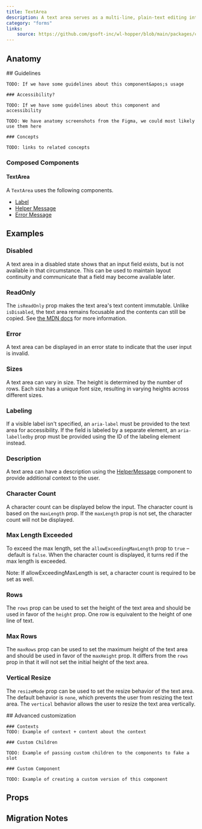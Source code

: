```yaml
---
title: TextArea
description: A text area serves as a multi-line, plain-text editing interface.
category: "forms"
links:
    source: https://github.com/gsoft-inc/wl-hopper/blob/main/packages/components/src/inputs/src/TextArea.tsx
---
```


<Example src="inputs/docs/textArea/preview" isOpen />

## Anatomy

<FeatureFlag flag="next">
    ## Guidelines

    TODO: If we have some guidelines about this component&apos;s usage

    ### Accessibility?

    TODO: If we have some guidelines about this component and accessibility
</FeatureFlag>

<FeatureFlag flag="rc">

    TODO: We have anatomy screenshots from the Figma, we could most likely use them here

    ### Concepts

    TODO: links to related concepts
</FeatureFlag>

### Composed Components

#### TextArea

A `TextArea` uses the following components.

- [Label](Label)
- [Helper Message](HelperMessage)
- [Error Message](ErrorMessage)

## Examples

### Disabled
A text area in a disabled state shows that an input field exists, but is not available in that circumstance. This can be used to maintain layout continuity and communicate that a field may become available later.

<Example src="inputs/docs/textArea/disabled" />

### ReadOnly
The `isReadOnly` prop makes the text area's text content immutable. Unlike `isDisabled`, the text area remains focusable and the contents can still be copied. See [the MDN docs](https://developer.mozilla.org/en-US/docs/Web/HTML/Attributes/readonly) for more information.

<Example src="inputs/docs/textArea/readOnly" />

### Error
A text area can be displayed in an error state to indicate that the user input is invalid.

<Example src="inputs/docs/textArea/error" />

### Sizes
A text area can vary in size. The height is determined by the number of rows. Each size has a unique font size, resulting in varying heights across different sizes.

<Example src="inputs/docs/textArea/sizes" />

### Labeling
If a visible label isn't specified, an `aria-label` must be provided to the text area for accessibility. If the field is labeled by a separate element, an `aria-labelledby` prop must be provided using the ID of the labeling element instead.

<Example src="inputs/docs/textArea/labeling" />

### Description
A text area can have a description using the [HelperMessage](HelperMessage) component to provide additional context to the user.

<Example src="inputs/docs/textArea/description" />

### Character Count
A character count can be displayed below the input. The character count is based on the `maxLength` prop. If the `maxLength` prop is not set, the character count will not be displayed.

<Example src="inputs/docs/textArea/characterCount" />

### Max Length Exceeded
To exceed the max length, set the `allowExceedingMaxLength` prop to `true` – default is `false`. When the character count is displayed, it turns red if the max length is exceeded.

Note: If allowExceedingMaxLength is set, a character count is required to be set as well.

<Example src="inputs/docs/textArea/maxLengthExceeded" />

### Rows
The `rows` prop can be used to set the height of the text area and should be used in favor of the `height` prop. One row is equivalent to the height of one line of text.

<Example src="inputs/docs/textArea/rows" />

### Max Rows
The `maxRows` prop can be used to set the maximum height of the text area and should be used in favor of the `maxHeight` prop.
It differs from the `rows` prop in that it will not set the initial height of the text area.

<Example src="inputs/docs/textArea/maxRows" />

### Vertical Resize
The `resizeMode` prop can be used to set the resize behavior of the text area.
The default behavior is `none`, which prevents the user from resizing the text area.
The `vertical` behavior allows the user to resize the text area vertically.

<Example src="inputs/docs/textArea/verticalResize" />

<FeatureFlag flag="next">
    ## Advanced customization

    ### Contexts
    TODO: Example of context + content about the context

    ### Custom Children

    TODO: Example of passing custom children to the components to fake a slot

    ### Custom Component

    TODO: Example of creating a custom version of this component
</FeatureFlag>

## Props

<PropTable component="TextArea" />

## Migration Notes

<MigrateGuide src="inputs/docs/migration-notes-text-area" />
